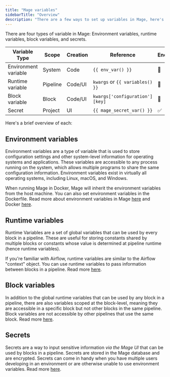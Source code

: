 ```yaml
---
title: "Mage variables"
sidebarTitle: "Overview"
description: "There are a few ways to set up variables in Mage, here's how you can use them to make the best pipelines the world has ever seen. 🌎"
---
```


There are four types of variable in Mage: Environment variables, runtime variables, block variables, and secrets.

| Variable Type        | Scope    | Creation | Reference                       | Encrypted |
| -------------------- | -------- | -------- | ------------------------------- | --------- |
| Environment variable | System   | Code     | `{{ env_var() }}`               | 🚫       |
| Runtime variable     | Pipeline | Code/UI  | `kwargs` or `{{ variables() }}` | 🚫       |
| Block variable       | Block    | Code/UI  | `kwargs['configuration'][key]`  | 🚫       |
| Secret               | Project  | UI       | `{{ mage_secret_var() }}`       | ✅        |

Here's a brief overview of each:

## Environment variables

Environment variables are a type of variable that is used to store configuration settings and other system-level information for operating systems and applications. These variables are accessible to any process running on the system, which allows multiple programs to share the same configuration information. Environment variables exist in virtually all operating systems, including Linux, macOS, and Windows.

When running Mage in Docker, Mage will inherit the environment variables from the host machine. You can also set environment variables in the Dockerfile. Read more about environment variables in Mage [here](/development/variables/environment-variables) and Docker [here](https://docs.docker.com/compose/environment-variables/set-environment-variables/).

## Runtime variables

Runtime Variables are a set of global variables that can be used by every block in a pipeline. These are useful for storing constants shared by multiple blocks or constants whose value is determined at pipeline runtime (hence runtime variables).

If you're familiar with Airflow, runtime variables are similar to the Airflow "context" object. You can use runtime variables to pass information between blocks in a pipeline. Read more [here](/getting-started/runtime-variable).

## Block variables

In addition to the global runtime variables that can be used by any block in a pipeline, there are also variables scoped at the block-level, meaning they are accessible in a specific block but not other blocks in the same pipeline. Block variables are not accessible by other pipelines that use the same block. Read more [here](/development/variables/block-variables).

## Secrets

Secrets are a way to input sensitive information _via the Mage UI_ that can be used by blocks in a pipeline. Secrets are stored in the Mage database and are encrypted. Secrets can come in handy when you have multiple users developing in an environment or are otherwise unable to use environment variables. Read more [here](/development/variables/secrets).
